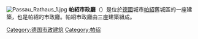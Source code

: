 {{Unreferenced|time=2020-01-18T02:48:54+00:00}}
[[File:Passau_Rathaus_1.jpg|thumb]]
'''帕紹市政廳'''（{{lang-de|Passauer Rathaus}}）是位於[[德國|德國]]城市[[帕紹|帕紹]]舊城區的一座建築，也是帕紹的市政廳。帕紹市政廳由三座建築組成。

{{Commonscat|Town hall of Passau|Rathaus Passau}}
{{coord|display=title}}
[[Category:德国市政建筑|Category:德国市政建筑]]
[[Category:帕绍|Category:帕绍]]
{{germany-stub}}
{{european building-stub}}